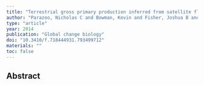```yaml
---
title: "Terrestrial gross primary production inferred from satellite fluorescence and vegetation models"
author: "Parazoo, Nicholas C and Bowman, Kevin and Fisher, Joshua B and Frankenberg, Christian and Jones, Dylan BA and Cescatti, Alessandro and Perez-Priego, Oscar and Wohlfahrt, Georg and Montagnani, Leonardo"
type: "article"
year: 2014
publication: "Global change biology"
doi: "10.3410/f.718444931.793499712"
materials: ""
toc: false
---
```


## Abstract

